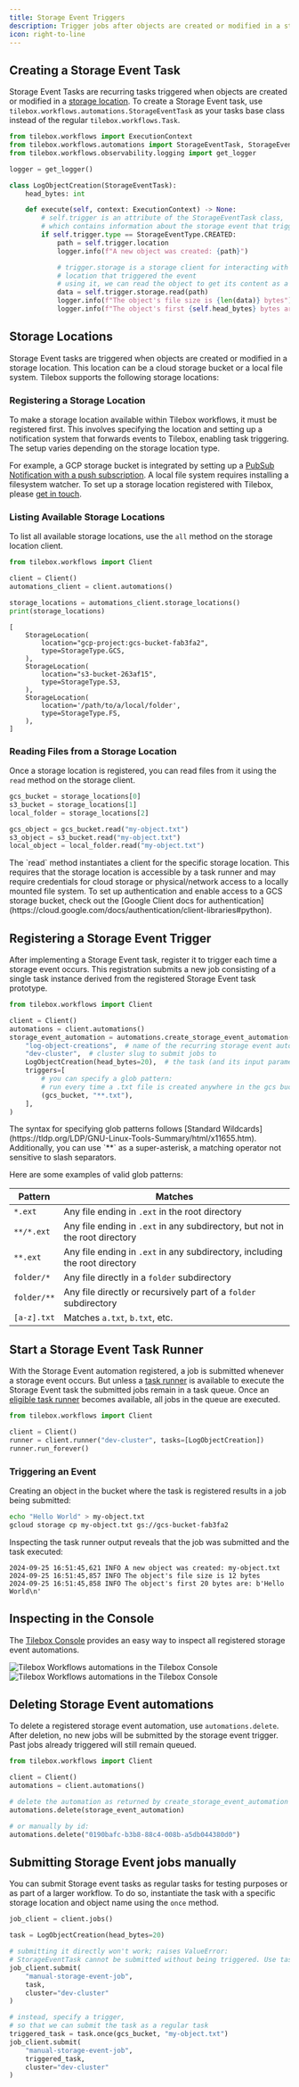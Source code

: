 ```yaml
---
title: Storage Event Triggers
description: Trigger jobs after objects are created or modified in a storage location
icon: right-to-line
---
```


## Creating a Storage Event Task

Storage Event Tasks are recurring tasks triggered when objects are created or modified in a [storage location](#storage-locations).
To create a Storage Event task, use `tilebox.workflows.automations.StorageEventTask` as your tasks base class instead of the regular `tilebox.workflows.Task`.

```python Python
from tilebox.workflows import ExecutionContext
from tilebox.workflows.automations import StorageEventTask, StorageEventType
from tilebox.workflows.observability.logging import get_logger

logger = get_logger()

class LogObjectCreation(StorageEventTask):
    head_bytes: int

    def execute(self, context: ExecutionContext) -> None:
        # self.trigger is an attribute of the StorageEventTask class,
        # which contains information about the storage event that triggered this task
        if self.trigger.type == StorageEventType.CREATED:
            path = self.trigger.location
            logger.info(f"A new object was created: {path}")

            # trigger.storage is a storage client for interacting with the storage
            # location that triggered the event
            # using it, we can read the object to get its content as a bytes object
            data = self.trigger.storage.read(path)
            logger.info(f"The object's file size is {len(data)} bytes")
            logger.info(f"The object's first {self.head_bytes} bytes are: {data[:self.head_bytes]}")
```

## Storage Locations

Storage Event tasks are triggered when objects are created or modified in a storage location. This location can be a cloud storage bucket or a local file system. Tilebox supports the following storage locations:

<CardGroup cols={2}>
    <Card title="Google Cloud Storage" icon="google" horizontal />
    <Card title="Amazon S3" icon="aws" horizontal />
    <Card title="Local File System" icon="folder-open" horizontal />
</CardGroup>

### Registering a Storage Location

To make a storage location available within Tilebox workflows, it must be registered first. This involves specifying the location and setting up a notification system that forwards events to Tilebox, enabling task triggering. The setup varies depending on the storage location type.

For example, a GCP storage bucket is integrated by setting up a [PubSub Notification with a push subscription](https://cloud.google.com/storage/docs/pubsub-notifications). A local file system requires installing a filesystem watcher. To set up a storage location registered with Tilebox, please [get in touch](mailto:engineering@tilebox.com).

### Listing Available Storage Locations

To list all available storage locations, use the `all` method on the storage location client.

```python Python
from tilebox.workflows import Client

client = Client()
automations_client = client.automations()

storage_locations = automations_client.storage_locations()
print(storage_locations)
```

```plaintext Output
[
    StorageLocation(
        location="gcp-project:gcs-bucket-fab3fa2",
        type=StorageType.GCS,
    ),
    StorageLocation(
        location="s3-bucket-263af15",
        type=StorageType.S3,
    ),
    StorageLocation(
        location='/path/to/a/local/folder',
        type=StorageType.FS,
    ),
]
```

### Reading Files from a Storage Location

Once a storage location is registered, you can read files from it using the `read` method on the storage client.

```python Python
gcs_bucket = storage_locations[0]
s3_bucket = storage_locations[1]
local_folder = storage_locations[2]

gcs_object = gcs_bucket.read("my-object.txt")
s3_object = s3_bucket.read("my-object.txt")
local_object = local_folder.read("my-object.txt")
```

<Note>
    The `read` method instantiates a client for the specific storage location. This requires that
    the storage location is accessible by a task runner and may require credentials for cloud storage
    or physical/network access to a locally mounted file system.
</Note>

<Tip>
    To set up authentication and enable access to a GCS storage bucket, check out the [Google Client docs for authentication](https://cloud.google.com/docs/authentication/client-libraries#python).
</Tip>

## Registering a Storage Event Trigger

After implementing a Storage Event task, register it to trigger each time a storage event occurs. This registration submits a new job consisting of a single task instance derived from the registered Storage Event task prototype.

```python Python
from tilebox.workflows import Client

client = Client()
automations = client.automations()
storage_event_automation = automations.create_storage_event_automation(
    "log-object-creations",  # name of the recurring storage event automation
    "dev-cluster",  # cluster slug to submit jobs to
    LogObjectCreation(head_bytes=20),  # the task (and its input parameters) to run repeatedly
    triggers=[
        # you can specify a glob pattern:
        # run every time a .txt file is created anywhere in the gcs bucket
        (gcs_bucket, "**.txt"),  
    ],
)
```

<Tip>
    The syntax for specifying glob patterns follows [Standard Wildcards](https://tldp.org/LDP/GNU-Linux-Tools-Summary/html/x11655.htm).
    Additionally, you can use `**` as a super-asterisk, a matching operator not sensitive to slash separators.
</Tip>

Here are some examples of valid glob patterns:

| Pattern | Matches |
|---------|---------|
| `*.ext` | Any file ending in `.ext` in the root directory |
| `**/*.ext` | Any file ending in `.ext` in any subdirectory, but not in the root directory |
| `**.ext` | Any file ending in `.ext` in any subdirectory, including the root directory |
| `folder/*` | Any file directly in a `folder` subdirectory |
| `folder/**` | Any file directly or recursively part of a `folder` subdirectory |
| `[a-z].txt`| Matches `a.txt`, `b.txt`, etc. |

## Start a Storage Event Task Runner

With the Storage Event automation registered, a job is submitted whenever a storage event occurs. But unless a [task runner](/workflows/concepts/task-runners) is available to execute the Storage Event task the submitted jobs remain in a task queue.
Once an [eligible task runner](/workflows/concepts/task-runners#task-selection) becomes available, all jobs in the queue are executed.

```python Python
from tilebox.workflows import Client

client = Client()
runner = client.runner("dev-cluster", tasks=[LogObjectCreation])
runner.run_forever()
```

### Triggering an Event

Creating an object in the bucket where the task is registered results in a job being submitted:

```bash Creating an object
echo "Hello World" > my-object.txt
gcloud storage cp my-object.txt gs://gcs-bucket-fab3fa2
```

Inspecting the task runner output reveals that the job was submitted and the task executed:

```plaintext Output
2024-09-25 16:51:45,621 INFO A new object was created: my-object.txt
2024-09-25 16:51:45,857 INFO The object's file size is 12 bytes
2024-09-25 16:51:45,858 INFO The object's first 20 bytes are: b'Hello World\n'
```

## Inspecting in the Console

The [Tilebox Console](https://console.tilebox.com/workflows/automations) provides an easy way to inspect all registered storage event automations.

<Frame>
  <img src="/assets/workflows/recurrent-tasks/storage-event-light.png" alt="Tilebox Workflows automations in the Tilebox Console" className="dark:hidden" />
  <img src="/assets/workflows/recurrent-tasks/storage-event-dark.png" alt="Tilebox Workflows automations in the Tilebox Console" className="hidden dark:block" />
</Frame>

## Deleting Storage Event automations

To delete a registered storage event automation, use `automations.delete`. After deletion, no new jobs will be submitted by the storage event trigger. Past jobs already triggered will still remain queued.

```python Python
from tilebox.workflows import Client

client = Client()
automations = client.automations()

# delete the automation as returned by create_storage_event_automation
automations.delete(storage_event_automation)

# or manually by id:
automations.delete("0190bafc-b3b8-88c4-008b-a5db044380d0")
```

## Submitting Storage Event jobs manually

You can submit Storage event tasks as regular tasks for testing purposes or as part of a larger workflow. To do so, instantiate the task with a specific storage location and object name using the `once` method.

```python Python
job_client = client.jobs()

task = LogObjectCreation(head_bytes=20)

# submitting it directly won't work; raises ValueError:
# StorageEventTask cannot be submitted without being triggered. Use task.once().
job_client.submit(
    "manual-storage-event-job",
    task,
    cluster="dev-cluster"
)

# instead, specify a trigger,
# so that we can submit the task as a regular task
triggered_task = task.once(gcs_bucket, "my-object.txt")
job_client.submit(
    "manual-storage-event-job",
    triggered_task,
    cluster="dev-cluster"
)
```
